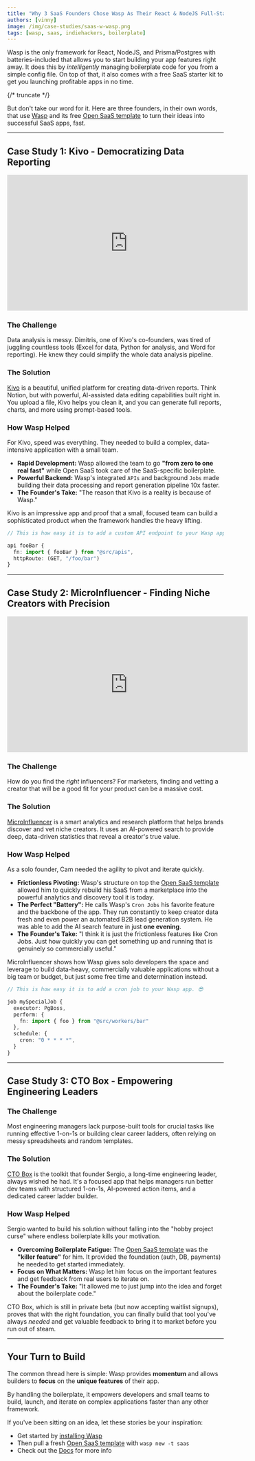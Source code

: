 ```yaml
---
title: "Why 3 SaaS Founders Chose Wasp As Their React & NodeJS Full-Stack Framework"
authors: [vinny]
image: /img/case-studies/saas-w-wasp.png
tags: [wasp, saas, indiehackers, boilerplate]
---
```



Wasp is the only framework for React, NodeJS, and Prisma/Postgres with batteries-included that allows you to start building your app features right away. It does this by *intelligently* managing boilerplate code for you from a simple config file. On top of that, it also comes with a free SaaS starter kit to get you launching profitable apps in no time.

{/* truncate */}

But don't take our word for it. Here are three founders, in their own words, that use [Wasp](https://wasp.sh/) and its free [Open SaaS template](https://opensaas.sh) to turn their ideas into successful SaaS apps, fast. 

---

## Case Study 1: Kivo - Democratizing Data Reporting

<iframe width="560" height="315" src="https://www.youtube.com/embed/R4xZIax9Gac?si=Qk-_OzCLocwai5yW" title="YouTube video player" frameborder="0" allow="accelerometer; autoplay; clipboard-write; encrypted-media; gyroscope; picture-in-picture; web-share" referrerpolicy="strict-origin-when-cross-origin" allowfullscreen></iframe>

### The Challenge
Data analysis is messy. Dimitris, one of Kivo's co-founders, was tired of juggling countless tools (Excel for data, Python for analysis, and Word for reporting). He knew they could simplify the whole data analysis pipeline.

### The Solution
[Kivo](https://kivo.dev) is a beautiful, unified platform for creating data-driven reports. Think Notion, but with powerful, AI-assisted data editing capabilities built right in. You upload a file, Kivo helps you clean it, and you can generate full reports, charts, and more using prompt-based tools.

### How Wasp Helped
For Kivo, speed was everything. They needed to build a complex, data-intensive application with a small team.

-   **Rapid Development:** Wasp allowed the team to go **"from zero to one real fast"** while Open SaaS took care of the SaaS-specific boilerplate.
-   **Powerful Backend:** Wasp's integrated `APIs` and background `Jobs` made building their data processing and report generation pipeline 10x faster.
-   **The Founder's Take:** "The reason that Kivo is a reality is because of Wasp."

Kivo is an impressive app and proof that a small, focused team can build a sophisticated product when the framework handles the heavy lifting.

```ts
// This is how easy it is to add a custom API endpoint to your Wasp app. 😎

api fooBar { 
  fn: import { fooBar } from "@src/apis",
  httpRoute: (GET, "/foo/bar")
}
```

---

## Case Study 2: MicroInfluencer - Finding Niche Creators with Precision

<iframe width="560" height="315" src="https://www.youtube.com/embed/Oa88FJZGOPA?si=mT1i_Ofc1_JF3deq" title="YouTube video player" frameborder="0" allow="accelerometer; autoplay; clipboard-write; encrypted-media; gyroscope; picture-in-picture; web-share" referrerpolicy="strict-origin-when-cross-origin" allowfullscreen></iframe>

### The Challenge
How do you find the *right* influencers? For marketers, finding and vetting a creator that will be a good fit for your product can be a massive cost.

### The Solution
[MicroInfluencer](https://microinfluencer.club/) is a smart analytics and research platform that helps brands discover and vet niche creators. It uses an AI-powered search to provide deep, data-driven statistics that reveal a creator's true value.

### How Wasp Helped
As a solo founder, Cam needed the agility to pivot and iterate quickly.

-   **Frictionless Pivoting:** Wasp's structure on top the [Open SaaS template](https://opensaas.sh) allowed him to quickly rebuild his SaaS from a marketplace into the powerful analytics and discovery tool it is today.
-   **The Perfect "Battery":** He calls Wasp's `Cron Jobs` his favorite feature and the backbone of the app. They run constantly to keep creator data fresh and even power an automated B2B lead generation system. He was able to add the AI search feature in just **one evening**.
-   **The Founder's Take:** "I think it is just the frictionless features like Cron Jobs. Just how quickly you can get something up and running that is genuinely so commercially useful."

MicroInfluencer shows how Wasp gives solo developers the space and leverage to build data-heavy, commercially valuable applications without a big team or budget, but just some free time and determination instead.

```ts
// This is how easy it is to add a cron job to your Wasp app. 😎

job mySpecialJob {
  executor: PgBoss,
  perform: {
    fn: import { foo } from "@src/workers/bar"
  },
  schedule: {
    cron: "0 * * * *",
  }
}
```

---

## Case Study 3: CTO Box - Empowering Engineering Leaders

<ImgWithCaption source="/img/case-studies/ctobox.png" alt="CTO Box" caption="CTO Box" />

### The Challenge
Most engineering managers lack purpose-built tools for crucial tasks like running effective 1-on-1s or building clear career ladders, often relying on messy spreadsheets and random templates.

### The Solution
[CTO Box](https://ctobox.sergiovisinoni.com/) is the toolkit that founder Sergio, a long-time engineering leader, always wished he had. It's a focused app that helps managers run better dev teams with structured 1-on-1s, AI-powered action items, and a dedicated career ladder builder.

### How Wasp Helped
Sergio wanted to build his solution without falling into the "hobby project curse" where endless boilerplate kills your motivation.

-   **Overcoming Boilerplate Fatigue:** The [Open SaaS template](https://opensaas.sh) was the **"killer feature"** for him. It provided the foundation (auth, DB, payments) he needed to get started immediately.
-   **Focus on What Matters:** Wasp let him focus on the important features and get feedback from real users to iterate on.
-   **The Founder's Take:** "It allowed me to just jump into the idea and forget about the boilerplate code."

CTO Box, which is still in private beta (but now accepting waitlist signups), proves that with the right foundation, you can finally build that tool you've always *needed* and get valuable feedback to bring it to market before you run out of steam.

---

## Your Turn to Build

The common thread here is simple: Wasp provides **momentum** and allows builders to **focus** on the **unique features** of their app. 

By handling the boilerplate, it empowers developers and small teams to build, launch, and iterate on complex applications faster than any other framework.

If you've been sitting on an idea, let these stories be your inspiration:

- Get started by [installing Wasp](https://wasp.sh/docs/quick-start)
- Then pull a fresh [Open SaaS template](https://opensaas.sh) with `wasp new -t saas`
- Check out the [Docs](https://docs.opensaas.sh) for more info